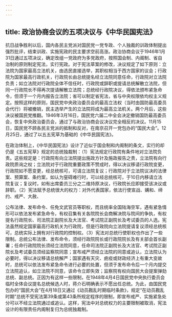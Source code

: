 ```yaml
---
---
---
```

title: 政治协商会议的五项决议与《中华民国宪法》
---



抗日战争胜利以后，国内各民主党派对国民党一党专政、个人独裁的训政体制提出强烈批评，结束训政、实施宪政的民主要求空前高涨。政治协商会议于1946年1月31日通过五项决议，确定改组一党政府为多党政府，按照国会制、内阁制、省自治制的原则制定宪法，实行宪政。对于宪法草案的修改，决议规定了如下原则：立法院为国家最高立法机关，由选民直接选举，其职权相当于西方国家的议会；行政院为国家最高行政机关，行政院长由总统提名经立法院同意任命，行政院对立法院负责；如立法院对行政院全体不信任时，行政院或辞职或提请总统解散立法院，但同一行政院长不得再次提请解散立法院；总统经行政院决议，得依法颁布紧急命令，但须于一个月内报告立法院；省可以制定省宪法，省与中央权限依均权主义规定。按照这样的原则，国民党中央政治委员会的最高立法权（当时由国防最高委员会代行）将被撤销，民主选举产生的立法院将成为最高立法机关。两个月后，这些决议被国民党推翻。1946年3月16日，国民党六届二中全会决定撤销国防最高委员会，恢复中央政治委员会，通过了与政治协商会议决议完全相反的决议。11月15日，国民党不顾各民主党派的抵制和反对，在南京召开一党包办的“国民大会”。12月25日，通过了以五五宪草为基础的《中华民国宪法》。

在政治体制上，《中华民国宪法》设计了近似于国会制和内阁制的条文，实行的却仍是《五五宪草》规定的总统独裁制：（1）宪法规定行政院有条件地对立法院负责。这些规定是：行政院有向立法院提出施政方针及施政报告之责，立法院有向行政院质询之权；立法院对于行政院重要政策不赞成时，得以决议移请行政院变更，行政院如不愿变更，经总统核可，可请立法院复议；行政院对于立法院议决的法律案、预算案、条约案，如认为窒碍难行时，可以经总统核可，于10日内移请立法院复议；复议时，如有出席委员三分之二维持原决议，行政院长应即接受该决议或辞职。（2）宪法赋予总统很大的权力：对外代表国家，依法行使宣战、媾和、缔约、戒严、大赦、

公布法律、发布命令、任免文武官员等职权，而且统率全国陆海空军，遇有紧急情形可以依法发布紧急命令，有权召集有关各院院长会商解决院与院间的争执，有权提名行政院长、司法院正副院长及大法官、考试院正副院长及考试委员的人选。宪法虽然规定国家最高行政机关为行政院，但是行政院向立法院提请复议须经总统核可，总统实际上拥有对行政院的控制权。（3）宪法对总统行使职权也作出了一些限制。总统公布法律、发布命令，须经行政院院长或行政院院长及有关部会首长副署；任命行政院院长须经立法院同意，任命司法院正副院长及大法官、考试院正副院长及考试委员须经监察院同意；宣布戒严须经立法院的同意或追认，立法院认为必要时，得以决议移请总统解严；国家遇有天灾、疬疫或财政经济上有重大变故时，总统可以依法发布紧急命令进行必要的处置，但须于发布命令后一个月内提交立法院追认，如立法院不同意，该命令立即失效；监察院有权向国民大会提案弹劾总统、副总统。正因为有这样一些限制，在1948年4月4日国民党中央执行委员会临时全体会议提名总统候选人时，蒋介石明确表示不愿出任总统。为此，由国民党包办的“国民大会”在4月18日又通过《动员戡乱时期临时条款》，规定“在动员戡乱时期”总统不受宪法第39条或第43条所规定程序的限制，即宣布戒严、实施紧急处分可以不经立法院通过或追认。这样，宪法中对总统权力的主要限制被取消，宪法设计的有限责任内阁制复归为总统独裁制。